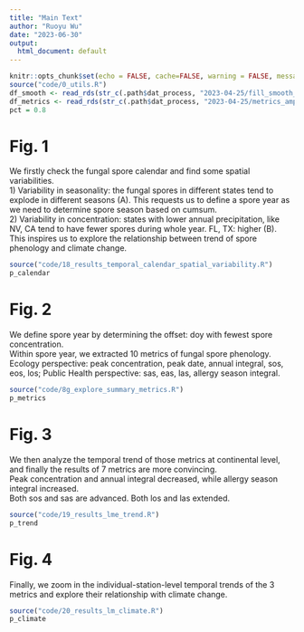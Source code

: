 ```yaml
---
title: "Main Text"
author: "Ruoyu Wu"
date: "2023-06-30"
output:
  html_document: default
---
```


```r
knitr::opts_chunk$set(echo = FALSE, cache=FALSE, warning = FALSE, message = FALSE)
source("code/0_utils.R")
df_smooth <- read_rds(str_c(.path$dat_process, "2023-04-25/fill_smooth_offset.rds"))
df_metrics <- read_rds(str_c(.path$dat_process, "2023-04-25/metrics_amplitude.rds"))
pct = 0.8
```

# Fig. 1
We firstly check the fungal spore calendar and find some spatial variabilities.  
1) Variability in seasonality: the fungal spores in different states tend to explode in different seasons (A). This requests us to define a spore year as we need to determine spore season based on cumsum.  
2) Variability in concentration: states with lower annual precipitation, like NV, CA tend to have fewer spores during whole year. FL, TX: higher (B). This inspires us to explore the relationship between trend of spore phenology and climate change.
```r
source("code/18_results_temporal_calendar_spatial_variability.R")
p_calendar
```

# Fig. 2
We define spore year by determining the offset: doy with fewest spore concentration.  
Within spore year, we extracted 10 metrics of fungal spore phenology. Ecology perspective: peak concentration, peak date, annual integral, sos, eos, los; Public Health perspective: sas, eas, las, allergy season integral.
```r
source("code/8g_explore_summary_metrics.R")
p_metrics
```

# Fig. 3
We then analyze the temporal trend of those metrics at continental level, and finally the results of 7 metrics are more convincing.  
Peak concentration and annual integral decreased, while allergy season integral increased.  
Both sos and sas are advanced. Both los and las extended.
```r
source("code/19_results_lme_trend.R")
p_trend
```

# Fig. 4
Finally, we zoom in the individual-station-level temporal trends of the 3 metrics and explore their relationship with climate change. 
```r
source("code/20_results_lm_climate.R")
p_climate
```
